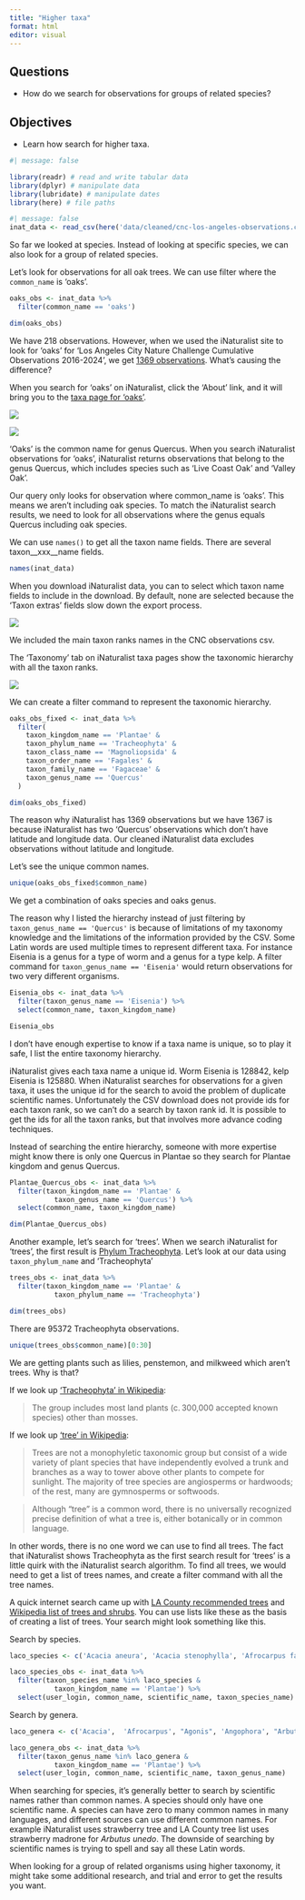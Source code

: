 ```yaml
---
title: "Higher taxa"
format: html
editor: visual
---
```


::: summary
## Questions

-   How do we search for observations for groups of related species?

## Objectives

-   Learn how search for higher taxa.
:::


```r
#| message: false

library(readr) # read and write tabular data
library(dplyr) # manipulate data
library(lubridate) # manipulate dates
library(here) # file paths
```

```r
#| message: false
inat_data <- read_csv(here('data/cleaned/cnc-los-angeles-observations.csv'))
```

So far we looked at species. Instead of looking at specific species, we can also look for a group of related species.

Let's look for observations for all oak trees. We can use filter where the `common_name` is 'oaks'.

```r
oaks_obs <- inat_data %>%
  filter(common_name == 'oaks') 

dim(oaks_obs)
```

We have 218 observations. However, when we used the iNaturalist site to look for 'oaks' for 'Los Angeles City Nature Challenge Cumulative Observations 2016-2024', we get [1369 observations](https://www.inaturalist.org/observations?project_id=los-angeles-city-nature-challenge-cumulative-observations-2016-2024&subview=map&taxon_id=47851&verifiable=any). What's causing the difference?

When you search for 'oaks' on iNaturalist, click the 'About' link, and it will bring you to the [taxa page for 'oaks'](https://www.inaturalist.org/taxa/47851-Quercus).

![](images/search_oaks.png){fig-alt="search autocomplete when searching for oaks on iNaturalist"}

![](images/oaks_taxa.png){fig-alt="oaks taxa page on iNaturlaist"}

'Oaks' is the common name for genus Quercus. When you search iNaturalist observations for 'oaks', iNaturalist returns observations that belong to the genus Quercus, which includes species such as 'Live Coast Oak' and 'Valley Oak'.

Our query only looks for observation where common_name is 'oaks'. This means we aren't including oak species. To match the iNaturalist search results, we need to look for all observations where the genus equals Quercus including oak species.

We can use `names()` to get all the taxon name fields. There are several taxon\_\_xxx\_\_name fields.

```r
names(inat_data)
```

::: callout-note
When you download iNaturalist data, you can to select which taxon name fields to include in the download. By default, none are selected because the 'Taxon extras' fields slow down the export process.

![](images/taxon_extra_export.png){fig-alt="Taxon Extra fields on iNaturalist export page"}

We included the main taxon ranks names in the CNC observations csv.
:::

The 'Taxonomy' tab on iNaturalist taxa pages show the taxonomic hierarchy with all the taxon ranks.

![](images/oaks_taxonomy.png)

We can create a filter command to represent the taxonomic hierarchy.

```r
oaks_obs_fixed <- inat_data %>%
  filter(
    taxon_kingdom_name == 'Plantae' &
    taxon_phylum_name == 'Tracheophyta' &
    taxon_class_name == 'Magnoliopsida' &
    taxon_order_name == 'Fagales' &
    taxon_family_name == 'Fagaceae' &
    taxon_genus_name == 'Quercus'
  )

dim(oaks_obs_fixed)
```

The reason why iNaturalist has 1369 observations but we have 1367 is because iNaturalist has two 'Quercus' observations which don't have latitude and longitude data. Our cleaned iNaturalist data excludes observations without latitude and longitude.

Let's see the unique common names. 

```r
unique(oaks_obs_fixed$common_name)
```
We get a combination of oaks species and oaks genus.

The reason why I listed the hierarchy instead of just filtering by `taxon_genus_name == 'Quercus'` is because of limitations of my taxonomy knowledge and the limitations of the information provided by the CSV. Some Latin words are used multiple times to represent different taxa. For instance Eisenia is a genus for a type of worm and a genus for a type kelp. A filter command for `taxon_genus_name == 'Eisenia'` would return observations for two very different organisms.

```r
Eisenia_obs <- inat_data %>%
  filter(taxon_genus_name == 'Eisenia') %>%
  select(common_name, taxon_kingdom_name)

Eisenia_obs
```

I don't have enough expertise to know if a taxa name is unique, so to play it safe, I list the entire taxonomy hierarchy.

::: callout-note
iNaturalist gives each taxa name a unique id. Worm Eisenia is 128842, kelp Eisenia is 125880. When iNaturalist searches for observations for a given taxa, it uses the unique id for the search to avoid the problem of duplicate scientific names. Unfortunately the CSV download does not provide ids for each taxon rank, so we can't do a search by taxon rank id. It is possible to get the ids for all the taxon ranks, but that involves more advance coding techniques.
:::

Instead of searching the entire hierarchy, someone with more expertise might know there is only one Quercus in Plantae so they search for Plantae kingdom and genus Quercus.

```r
Plantae_Quercus_obs <- inat_data %>%
  filter(taxon_kingdom_name == 'Plantae' &
           taxon_genus_name == 'Quercus') %>%
  select(common_name, taxon_kingdom_name)

dim(Plantae_Quercus_obs)
```

Another example, let's search for 'trees'. When we search iNaturalist for 'trees', the first result is [Phylum Tracheophyta](https://www.inaturalist.org/taxa/211194-Tracheophyta). Let's look at our data using `taxon_phylum_name` and 'Tracheophyta'

```r
trees_obs <- inat_data %>%
  filter(taxon_kingdom_name == 'Plantae' &
           taxon_phylum_name == 'Tracheophyta')

dim(trees_obs)
```

There are 95372 Tracheophyta observations.

```r
unique(trees_obs$common_name)[0:30]
```

We are getting plants such as lilies, penstemon, and milkweed which aren't trees. Why is that?

If we look up ['Tracheophyta' in Wikipedia](https://en.wikipedia.org/wiki/Vascular_plant):

> The group includes most land plants (c. 300,000 accepted known species) other than mosses.

If we look up ['tree' in Wikipedia](https://en.wikipedia.org/wiki/Tree):

> Trees are not a monophyletic taxonomic group but consist of a wide variety of plant species that have independently evolved a trunk and branches as a way to tower above other plants to compete for sunlight. The majority of tree species are angiosperms or hardwoods; of the rest, many are gymnosperms or softwoods.

> Although "tree" is a common word, there is no universally recognized precise definition of what a tree is, either botanically or in common language.

In other words, there is no one word we can use to find all trees. The fact that iNaturalist shows Tracheophyta as the first search result for 'trees' is a little quirk with the iNaturalist search algorithm. To find all trees, we would need to get a list of trees names, and create a filter command with all the tree names.

A quick internet search came up with [LA County recommended trees](https://lacountycfmp.org/resources/) and [Wikipedia list of trees and shrubs](https://en.wikipedia.org/wiki/List_of_trees_and_shrubs_by_taxonomic_family). You can use lists like these as the basis of creating a list of trees. Your search might look something like this.

Search by species.

```r
laco_species <- c('Acacia aneura', 'Acacia stenophylla', 'Afrocarpus falcatus', "Agonis flexuosa", 'Angophora costata', "Arbutus 'marina'", 'Arbutus unedo'  )

laco_species_obs <- inat_data %>%
  filter(taxon_species_name %in% laco_species & 
           taxon_kingdom_name == 'Plantae') %>%
  select(user_login, common_name, scientific_name, taxon_species_name)
```

Search by genera.

```r
laco_genera <- c('Acacia',  'Afrocarpus', "Agonis", 'Angophora', "Arbutus" )

laco_genera_obs <- inat_data %>%
  filter(taxon_genus_name %in% laco_genera & 
           taxon_kingdom_name == 'Plantae') %>%
  select(user_login, common_name, scientific_name, taxon_genus_name)
```

When searching for species, it's generally better to search by scientific names rather than common names. A species should only have one scientific name. A species can have zero to many common names in many languages, and different sources can use different common names. For example iNaturalist uses strawberry tree and LA County tree list uses strawberry madrone for *Arbutus unedo*. The downside of searching by scientific names is trying to spell and say all these Latin words.

When looking for a group of related organisms using higher taxonomy, it might take some additional research, and trial and error to get the results you want.
